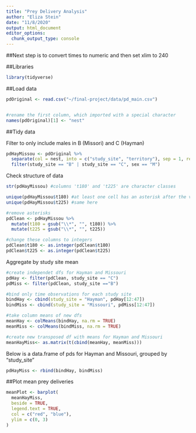 ```yaml
---
title: "Prey Delivery Analysis"
author: "Eliza Stein"
date: "11/8/2020"
output: html_document
editor_options: 
  chunk_output_type: console
---
```


##Next step is to convert times to numeric and then set xlim to 240

##Libraries

```r
library(tidyverse)
```



##Load data

```r



pdOriginal <- read.csv("~/final-project/data/pd_main.csv")


#rename the first column, which imported with a special character
names(pdOriginal)[1] <- "nest"


```



##Tidy data

Filter to only include males in B (Missori) and C (Hayman)
```r

pdHayMissou <- pdOriginal %>%
  separate(col = nest, into = c("study_site", "territory"), sep = 1, remove = TRUE) %>%
  filter(study_site == "B" | study_site == "C", sex == "M")

```

Check structure of data
```r

str(pdHayMissou) #columns 't180' and 't225' are character classes

unique(pdHayMissou$t180) #at least one cell has an asterisk after the value
unique(pdHayMissou$t225) #same here

#remove asterisks
pdClean <- pdHayMissou %>%
  mutate(t180 = gsub("\\*", "", t180)) %>%
  mutate(t225 = gsub("\\*", "", t225))

#change these columns to integers
pdClean$t180 <- as.integer(pdClean$t180)
pdClean$t225 <- as.integer(pdClean$t225)

```

Aggregate by study site mean
```r
#create independet dfs for Hayman and Missouri
pdHay <- filter(pdClean, study_site == "C")
pdMiss <- filter(pdClean, study_site =="B")

#bind only time observations for each study site
bindHay <- cbind(study_site = "Hayman", pdHay[12:47])
bindMiss <- cbind(study_site = "Missouri", pdMiss[12:47])

#take column means of new dfs
meanHay <- colMeans(bindHay, na.rm = TRUE)
meanMiss <- colMeans(bindMiss, na.rm = TRUE)

#create new transposed df with means for Hayman and Missouri
meanHayMiss<- as.matrix(t(cbind(meanHay, meanMiss)))


```

Below is a data.frame of pds for Hayman and Missouri, grouped by "study_site"
```r


pdHayMiss <- rbind(bindHay, bindMiss)

```

##Plot mean prey deliveries

```r

meanPlot <- barplot(
  meanHayMiss, 
  beside = TRUE, 
  legend.text = TRUE, 
  col = c("red", "blue"),
  ylim = c(0, 3)
)

```
